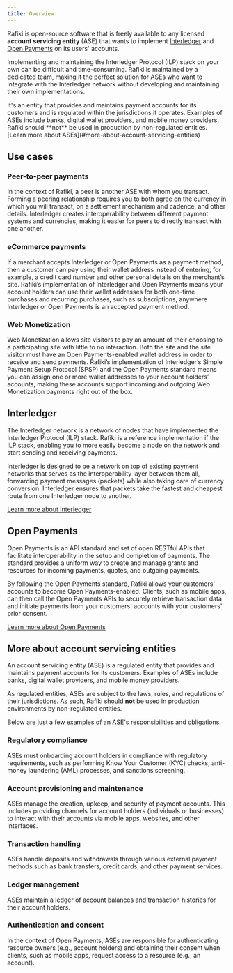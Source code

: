```yaml
---
title: Overview
---
```



Rafiki is open-source software that is freely available to any licensed **account servicing entity** (ASE) that wants to implement [Interledger](#interledger) and [Open Payments](#open-payments) on its users' accounts.

Implementing and maintaining the Interledger Protocol (ILP) stack on your own can be difficult and time-consuming. Rafiki is maintained by a dedicated team, making it the perfect solution for ASEs who want to integrate with the Interledger network without developing and maintaining their own implementations.

<Card title='What is an account servicing entity?'>
  It's an entity that provides and maintains payment accounts for its customers
  and is regulated within the jurisdictions it operates. Examples of ASEs
  include banks, digital wallet providers, and mobile money providers. Rafiki
  should **not** be used in production by non-regulated entities. [Learn more
  about ASEs](#more-about-account-servicing-entities)
</Card>

## Use cases

### Peer-to-peer payments

In the context of Rafiki, a peer is another ASE with whom you transact. Forming a peering relationship requires you to both agree on the currency in which you will transact, on a settlement mechanism and cadence, and other details. Interledger creates interoperability between different payment systems and currencies, making it easier for peers to directly transact with one another.

### eCommerce payments

If a merchant accepts Interledger or Open Payments as a payment method, then a customer can pay using their wallet address instead of entering, for example, a credit card number and other personal details on the merchant’s site. Rafiki’s implementation of Interledger and Open Payments means your account holders can use their wallet addresses for both one-time purchases and recurring purchases, such as subscriptions, anywhere Interledger or Open Payments is an accepted payment method.

### Web Monetization

<LinkOut href="https://webmonetization.org">Web Monetization</LinkOut> allows site visitors to pay an amount of their choosing to a participating site with little to no interaction. Both the site and the site visitor must have an Open Payments-enabled wallet address in order to receive and send payments. Rafiki’s implementation of Interledger’s Simple Payment Setup Protocol (SPSP) and the Open Payments standard means you can assign one or more wallet addresses to your account holders’ accounts, making these accounts support incoming and outgoing Web Monetization payments right out of the box.

## Interledger

The Interledger network is a network of nodes that have implemented the Interledger Protocol (ILP) stack. Rafiki is a reference implementation if the ILP stack, enabling you to more easily become a node on the network and start sending and receiving payments.

Interledger is designed to be a network on top of existing payment networks that serves as the interoperability layer between them all, forwarding payment messages (packets) while also taking care of currency conversion. Interledger ensures that packets take the fastest and cheapest route from one Interledger node to another.

[Learn more about Interledger](/overview/concepts/interledger)

## Open Payments

Open Payments is an API standard and set of open RESTful APIs that facilitate interoperability in the setup and completion of payments. The standard provides a uniform way to create and manage grants and resources for incoming payments, quotes, and outgoing payments.

By following the Open Payments standard, Rafiki allows your customers' accounts to become Open Payments-enabled. Clients, such as mobile apps, can then call the Open Payments APIs to securely retrieve transaction data and initiate payments from your customers' accounts with your customers' prior consent.

[Learn more about Open Payments](/overview/concepts/open-payments)

## More about account servicing entities

An account servicing entity (ASE) is a regulated entity that provides and maintains payment accounts for its customers. Examples of ASEs include banks, digital wallet providers, and mobile money providers.

As regulated entities, ASEs are subject to the laws, rules, and regulations of their jurisdictions. As such, Rafiki should **not** be used in production environments by non-regulated entities.

Below are just a few examples of an ASE's responsibilities and obligations.

### Regulatory compliance

ASEs must onboarding account holders in compliance with regulatory requirements, such as performing Know Your Customer (KYC) checks, anti-money laundering (AML) processes, and sanctions screening.

### Account provisioning and maintenance

ASEs manage the creation, upkeep, and security of payment accounts. This includes providing channels for account holders (individuals or businesses) to interact with their accounts via mobile apps, websites, and other interfaces.

### Transaction handling

ASEs handle deposits and withdrawals through various external payment methods such as bank transfers, credit cards, and other payment services.

### Ledger management

ASEs maintain a ledger of account balances and transaction histories for their account holders.

### Authentication and consent

In the context of Open Payments, ASEs are responsible for authenticating resource owners (e.g., account holders) and obtaining their consent when clients, such as mobile apps, request access to a resource (e.g., an account).
